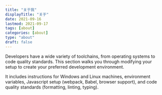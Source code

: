 ```yaml
---
title: "关于我"
displayTitle: "关于"
date: 2021-09-16
lastmod: 2021-09-17
tags: [about]
categories: [about]
type: "about"
draft: false
---
```


Developers have a wide variety of toolchains, from operating systems to code quality standards. This section walks you through modifying your setup to create your preferred development environment.

It includes instructions for Windows and Linux machines, environment variables, Javascript setup (webpack, Babel, browser support), and code quality standards (formatting, linting, typing).
